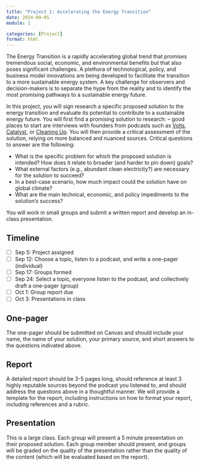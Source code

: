 ```yaml
---
title: "Project 1: Accelerating the Energy Transition"
date: 2024-09-05
module: 1

categories: [Project]
format: html
---
```


The Energy Transition is a rapidly accelerating global trend that promises tremendous social, economic, and environmental benefits but that also poses significant challenges.
A plethora of technological, policy, and business model innovations are being developed to facilitate the transition to a more sustainable energy system.
A key challenge for observers and decision-makers is to separate the hype from the reality and to identify the most promising pathways to a sustainable energy future.

In this project, you will sign research a specific proposed solution to the energy transition and evaluate its potential to contribute to a sustainable energy future.
You will first find a promising solution to research: -- good places to start are interviews with founders from podcasts such as [Volts](https://www.volts.wtf/), [Catalyst](https://www.canarymedia.com/podcasts/catalyst-with-shayle-kann), or [Cleaning Up](https://www.cleaningup.live/).
You will then provide a critical assessment of the solution, relying on more balanced and nuanced sources.
Critical questions to answer are the following:

- What is the specific problem for which the proposed solution is intended? How does it relate to broader (and harder to pin down) goals?
- What external factors (e.g., abundant clean electricity?) are necessary for the solution to succeed?
- In a best-case scenario, how much impact could the solution have on global climate?
- What are the main technical, economic, and policy impediments to the solution's success?

You will work in small groups and submit a written report and develop an in-class presentation.

## Timeline

- [ ] Sep 5: Project assigned
- [ ] Sep 12: Choose a topic, listen to a podcast, and write a one-pager (individual)
- [ ] Sep 17: Groups formed
- [ ] Sep 24: Select a topic, everyone listen to the podcast, and collectively draft a one-pager (group)
- [ ] Oct 1: Group report due
- [ ] Oct 3: Presentations in class

## One-pager

The one-pager should be submitted on Canvas and should include your name, the name of your solution, your primary source, and short answers to the questions indivated above.

## Report

A detailed report should be 3-5 pages long, should reference at least 3 highly reputable sources beyond the podcast you listened to, and should address the questions above in a thoughtful manner.
We will provide a template for the report, including instructions on how to format your report, including references and a rubric.

## Presentation

This is a large class.
Each group will present a 5 minute presentation on their proposed solution.
Each group member should present, and groups will be graded on the quality of the presentation rather than the quality of the content (which will be evaluated based on the report).
